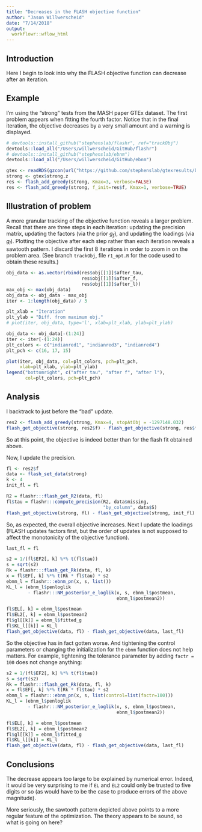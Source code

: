 ```yaml
---
title: "Decreases in the FLASH objective function"
author: "Jason Willwerscheid"
date: "7/14/2018"
output:
  workflowr::wflow_html
---
```


## Introduction

Here I begin to look into why the FLASH objective function can decrease after an iteration.

## Example

I'm using the "strong" tests from the MASH paper GTEx dataset. The first problem appears when fitting the fourth factor. Notice that in the final iteration, the objective decreases by a very small amount and a warning is displayed.

```r
# devtools::install_github("stephenslab/flashr", ref="trackObj")
devtools::load_all("/Users/willwerscheid/GitHub/flashr")
# devtools::install_github("stephenslab/ebnm")
devtools::load_all("/Users/willwerscheid/GitHub/ebnm")

gtex <- readRDS(gzcon(url("https://github.com/stephenslab/gtexresults/blob/master/data/MatrixEQTLSumStats.Portable.Z.rds?raw=TRUE")))
strong <- gtex$strong.z
res <- flash_add_greedy(strong, Kmax=3, verbose=FALSE)
res <- flash_add_greedy(strong, f_init=res$f, Kmax=1, verbose=TRUE)
```

## Illustration of problem

A more granular tracking of the objective function reveals a larger problem. Recall that there are three steps in each iteration: updating the precision matrix, updating the factors (via the prior $g_f$), and updating the loadings (via $g_l$). Plotting the objective after each step rather than each iteration reveals a sawtooth pattern. I discard the first 8 iterations in order to zoom in on the problem area. (See branch `trackObj`, file `r1_opt.R` for the code used to obtain these results.)

```r
obj_data <- as.vector(rbind(res$obj[[1]]$after_tau,
                            res$obj[[1]]$after_f,
                            res$obj[[1]]$after_l))
max_obj <- max(obj_data)
obj_data <- obj_data - max_obj
iter <- 1:length(obj_data) / 3

plt_xlab = "Iteration"
plt_ylab = "Diff. from maximum obj."
# plot(iter, obj_data, type='l', xlab=plt_xlab, ylab=plt_ylab)

obj_data <- obj_data[-(1:24)]
iter <- iter[-(1:24)]
plt_colors <- c("indianred1", "indianred3", "indianred4")
plt_pch <- c(16, 17, 15)

plot(iter, obj_data, col=plt_colors, pch=plt_pch,
     xlab=plt_xlab, ylab=plt_ylab)
legend("bottomright", c("after tau", "after f", "after l"),
       col=plt_colors, pch=plt_pch)
```

## Analysis

I backtrack to just before the "bad" update. 

```r
res2 <- flash_add_greedy(strong, Kmax=4, stopAtObj = -1297148.032)
flash_get_objective(strong, res2$f) - flash_get_objective(strong, res$f)
```

So at this point, the objective is indeed better than for the flash fit obtained above.

Now, I update the precision.

```r
fl <- res2$f
data <- flash_set_data(strong)
k <- 4
init_fl = fl

R2 = flashr:::flash_get_R2(data, fl)
fl$tau = flashr:::compute_precision(R2, data$missing, 
                                    "by_column", data$S)
flash_get_objective(strong, fl) - flash_get_objective(strong, init_fl)
```

So, as expected, the overall objective increases. Next I update the loadings (FLASH updates factors first, but the order of updates is not supposed to affect the monotonicity of the objective function).

```r
last_fl = fl

s2 = 1/(fl$EF2[, k] %*% t(fl$tau))
s = sqrt(s2)
Rk = flashr:::flash_get_Rk(data, fl, k)
x = fl$EF[, k] %*% t(Rk * fl$tau) * s2
ebnm_l = flashr:::ebnm_pn(x, s, list())
KL_l = (ebnm_l$penloglik 
        - flashr:::NM_posterior_e_loglik(x, s, ebnm_l$postmean,
                                         ebnm_l$postmean2))

fl$EL[, k] = ebnm_l$postmean
fl$EL2[, k] = ebnm_l$postmean2
fl$gl[[k]] = ebnm_l$fitted_g
fl$KL_l[[k]] = KL_l
flash_get_objective(data, fl) - flash_get_objective(data, last_fl)
```

So the objective has in fact gotten worse. And tightening the control parameters or changing the initialization for the `ebnm` function does not help matters. For example, tightening the tolerance parameter by adding `factr = 100` does not change anything:

```r
s2 = 1/(fl$EF2[, k] %*% t(fl$tau))
s = sqrt(s2)
Rk = flashr:::flash_get_Rk(data, fl, k)
x = fl$EF[, k] %*% t(Rk * fl$tau) * s2
ebnm_l = flashr:::ebnm_pn(x, s, list(control=list(factr=100)))
KL_l = (ebnm_l$penloglik 
        - flashr:::NM_posterior_e_loglik(x, s, ebnm_l$postmean,
                                         ebnm_l$postmean2))

fl$EL[, k] = ebnm_l$postmean
fl$EL2[, k] = ebnm_l$postmean2
fl$gl[[k]] = ebnm_l$fitted_g
fl$KL_l[[k]] = KL_l
flash_get_objective(data, fl) - flash_get_objective(data, last_fl)
```

## Conclusions

The decrease appears too large to be explained by numerical error. Indeed, it would be very surprising to me if `EL` and `EL2` could only be trusted to five digits or so (as would have to be the case to produce errors of the above magnitude). 

More seriously, the sawtooth pattern depicted above points to a more regular feature of the optimization. The theory appears to be sound, so what is going on here?
